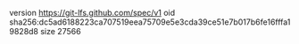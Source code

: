 version https://git-lfs.github.com/spec/v1
oid sha256:dc5ad6188223ca707519eea75709e5e3cda39ce51e7b017b6fe16fffa19828d8
size 27566
